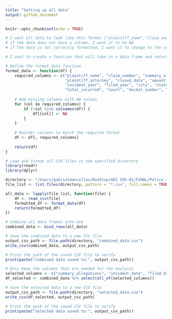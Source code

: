 ```yaml
---
title: "Setting up all data"
output: github_document
---
```


```r
knitr::opts_chunk$set(echo = TRUE)
```

```r
# I want all data to look like this format ["plaintiff_name","claim_number","summary_allegations","incident_date","filed_date","plaintiff_attorney","closed_date","amount_awarded","location","calendar_year","incident_year","filed_year","city","state","other_expenses","collection","total_incurred","court","docket_number","matter_name","case_outcome"]
# if the data does not have a column, I want it to be NA
# if the data is not correctly formatted, I want it to change to the correct format such as [] 

# I want to create a function that will take in a data frame and return a data frame that is formatted correctly

# Define the format_data function
format_data <- function(df) {
    required_columns <- c("plaintiff_name", "claim_number", "summary_allegations", "incident_date", "filed_date", 
                          "plaintiff_attorney", "closed_date", "amount_awarded", "location", "calendar_year", 
                          "incident_year", "filed_year", "city", "state", "other_expenses", "collection", 
                          "total_incurred", "court", "docket_number", "matter_name", "case_outcome")
    
    # Add missing columns with NA values
    for (col in required_columns) {
        if (!col %in% colnames(df)) {
            df[[col]] <- NA
        }
    }
    
    # Reorder columns to match the required format
    df <- df[, required_columns]
    
    return(df)
}

# Load and format all CSV files in the specified directory
library(readr)
library(dplyr)

directory <- "/Users/gabrielmancillas/Desktop/ADS 505-01/FINAL/Police_settlements/Locations"
file_list <- list.files(directory, pattern = "*.csv", full.names = TRUE)

all_data <- lapply(file_list, function(file) {
    df <- read_csv(file)
    formatted_df <- format_data(df)
    return(formatted_df)
})

# Combine all data frames into one
combined_data <- bind_rows(all_data)

# Save the combined data to a new CSV file
output_csv_path <- file.path(directory, "combined_data.csv")
write_csv(combined_data, output_csv_path)

# Print the path of the saved CSV file to verify
print(paste("Combined data saved to:", output_csv_path))
```

```r
# Only keep the columns that are needed for the analysis
selected_columns <- c("summary_allegations", "incident_date", "filed_date", "closed_date", "amount_awarded", "location", "calendar_year", "incident_year", "state")
df_selected <- combined_data %>% select(all_of(selected_columns))

# Save the selected data to a new CSV file
output_csv_path <- file.path(directory, "selected_data.csv")
write_csv(df_selected, output_csv_path)

# Print the path of the saved CSV file to verify
print(paste("Selected data saved to:", output_csv_path))
```
